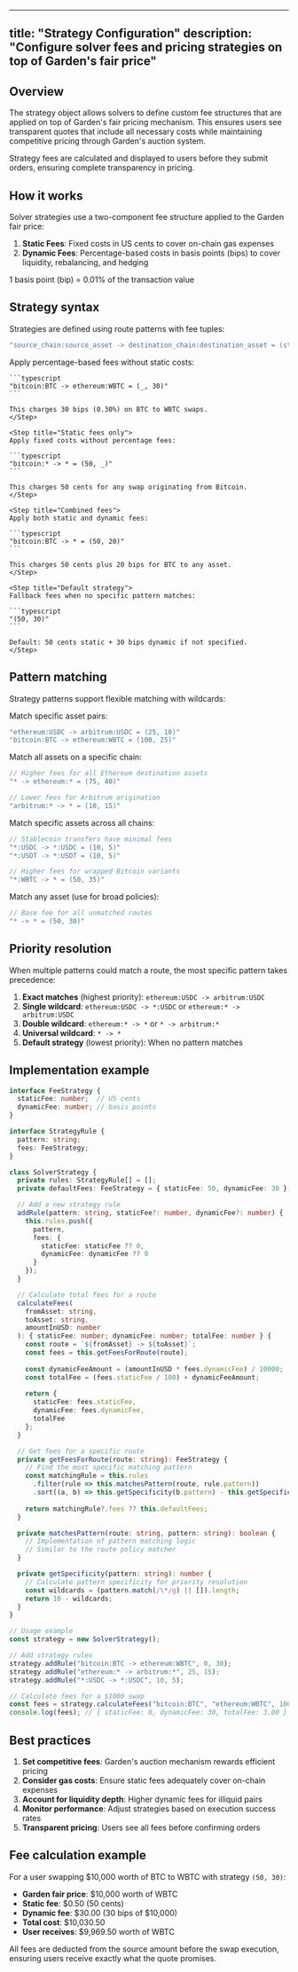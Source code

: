 
---
title: "Strategy Configuration"
description: "Configure solver fees and pricing strategies on top of Garden's fair price"
---

## Overview

The strategy object allows solvers to define custom fee structures that are applied on top of Garden's fair pricing mechanism. This ensures users see transparent quotes that include all necessary costs while maintaining competitive pricing through Garden's auction system.

<Tip>
    Strategy fees are calculated and displayed to users before they submit orders, ensuring complete transparency in pricing.
</Tip>

## How it works

Solver strategies use a two-component fee structure applied to the Garden fair price:

1. **Static Fees**: Fixed costs in US cents to cover on-chain gas expenses
2. **Dynamic Fees**: Percentage-based costs in basis points (bips) to cover liquidity, rebalancing, and hedging

<Note>
    1 basis point (bip) = 0.01% of the transaction value
</Note>

## Strategy syntax

Strategies are defined using route patterns with fee tuples:

```typescript
"source_chain:source_asset -> destination_chain:destination_asset = (static_fee, dynamic_fee)"
```

<Steps>
    <Step title="Dynamic fees only">
    Apply percentage-based fees without static costs:

    ```typescript
    "bitcoin:BTC -> ethereum:WBTC = (_, 30)"
    ```
    
    This charges 30 bips (0.30%) on BTC to WBTC swaps.
    </Step>

    <Step title="Static fees only">
    Apply fixed costs without percentage fees:

    ```typescript
    "bitcoin:* -> * = (50, _)"
    ```
    
    This charges 50 cents for any swap originating from Bitcoin.
    </Step>

    <Step title="Combined fees">
    Apply both static and dynamic fees:

    ```typescript
    "bitcoin:BTC -> * = (50, 20)"
    ```
    
    This charges 50 cents plus 20 bips for BTC to any asset.
    </Step>

    <Step title="Default strategy">
    Fallback fees when no specific pattern matches:

    ```typescript
    "(50, 30)"
    ```
    
    Default: 50 cents static + 30 bips dynamic if not specified.
    </Step>
</Steps>

## Pattern matching

Strategy patterns support flexible matching with wildcards:

<AccordionGroup>
<Accordion title="Exact asset matching">
Match specific asset pairs:

```typescript
"ethereum:USDC -> arbitrum:USDC = (25, 10)"
"bitcoin:BTC -> ethereum:WBTC = (100, 25)"
```
</Accordion>

<Accordion title="Chain-level wildcards">
Match all assets on a specific chain:

```typescript
// Higher fees for all Ethereum destination assets
"* -> ethereum:* = (75, 40)"

// Lower fees for Arbitrum origination
"arbitrum:* -> * = (10, 15)"
```
</Accordion>

<Accordion title="Asset-level wildcards">
Match specific assets across all chains:

```typescript
// Stablecoin transfers have minimal fees
"*:USDC -> *:USDC = (10, 5)"
"*:USDT -> *:USDT = (10, 5)"

// Higher fees for wrapped Bitcoin variants
"*:WBTC -> * = (50, 35)"
```
</Accordion>

<Accordion title="Universal wildcards">
Match any asset (use for broad policies):

```typescript
// Base fee for all unmatched routes
"* -> * = (50, 30)"
```
</Accordion>
</AccordionGroup>

## Priority resolution

When multiple patterns could match a route, the most specific pattern takes precedence:

1. **Exact matches** (highest priority): `ethereum:USDC -> arbitrum:USDC`
2. **Single wildcard**: `ethereum:USDC -> *:USDC` or `ethereum:* -> arbitrum:USDC`
3. **Double wildcard**: `ethereum:* -> *` or `* -> arbitrum:*`
4. **Universal wildcard**: `* -> *`
5. **Default strategy** (lowest priority): When no pattern matches

## Implementation example

```typescript
interface FeeStrategy {
  staticFee: number;  // US cents
  dynamicFee: number; // basis points
}

interface StrategyRule {
  pattern: string;
  fees: FeeStrategy;
}

class SolverStrategy {
  private rules: StrategyRule[] = [];
  private defaultFees: FeeStrategy = { staticFee: 50, dynamicFee: 30 };

  // Add a new strategy rule
  addRule(pattern: string, staticFee?: number, dynamicFee?: number) {
    this.rules.push({
      pattern,
      fees: {
        staticFee: staticFee ?? 0,
        dynamicFee: dynamicFee ?? 0
      }
    });
  }

  // Calculate total fees for a route
  calculateFees(
    fromAsset: string, 
    toAsset: string, 
    amountInUSD: number
  ): { staticFee: number; dynamicFee: number; totalFee: number } {
    const route = `${fromAsset} -> ${toAsset}`;
    const fees = this.getFeesForRoute(route);
    
    const dynamicFeeAmount = (amountInUSD * fees.dynamicFee) / 10000;
    const totalFee = (fees.staticFee / 100) + dynamicFeeAmount;
    
    return {
      staticFee: fees.staticFee,
      dynamicFee: fees.dynamicFee,
      totalFee
    };
  }

  // Get fees for a specific route
  private getFeesForRoute(route: string): FeeStrategy {
    // Find the most specific matching pattern
    const matchingRule = this.rules
      .filter(rule => this.matchesPattern(route, rule.pattern))
      .sort((a, b) => this.getSpecificity(b.pattern) - this.getSpecificity(a.pattern))[0];
    
    return matchingRule?.fees ?? this.defaultFees;
  }

  private matchesPattern(route: string, pattern: string): boolean {
    // Implementation of pattern matching logic
    // Similar to the route policy matcher
  }

  private getSpecificity(pattern: string): number {
    // Calculate pattern specificity for priority resolution
    const wildcards = (pattern.match(/\*/g) || []).length;
    return 10 - wildcards;
  }
}

// Usage example
const strategy = new SolverStrategy();

// Add strategy rules
strategy.addRule("bitcoin:BTC -> ethereum:WBTC", 0, 30);
strategy.addRule("ethereum:* -> arbitrum:*", 25, 15);
strategy.addRule("*:USDC -> *:USDC", 10, 5);

// Calculate fees for a $1000 swap
const fees = strategy.calculateFees("bitcoin:BTC", "ethereum:WBTC", 1000);
console.log(fees); // { staticFee: 0, dynamicFee: 30, totalFee: 3.00 }
```

## Best practices

1. **Set competitive fees**: Garden's auction mechanism rewards efficient pricing
2. **Consider gas costs**: Ensure static fees adequately cover on-chain expenses
3. **Account for liquidity depth**: Higher dynamic fees for illiquid pairs
4. **Monitor performance**: Adjust strategies based on execution success rates
5. **Transparent pricing**: Users see all fees before confirming orders

## Fee calculation example

For a user swapping $10,000 worth of BTC to WBTC with strategy `(50, 30)`:

- **Garden fair price**: $10,000 worth of WBTC
- **Static fee**: $0.50 (50 cents)
- **Dynamic fee**: $30.00 (30 bips of $10,000)
- **Total cost**: $10,030.50
- **User receives**: $9,969.50 worth of WBTC

<Info>
    All fees are deducted from the source amount before the swap execution, ensuring users receive exactly what the quote promises.
</Info>